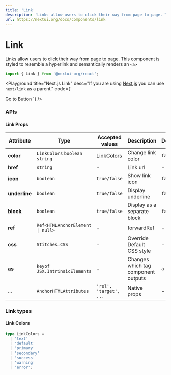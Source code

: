 ```yaml
---
title: 'Link'
description: 'Links allow users to click their way from page to page. This component is styled to resemble a hyperlink and semantically renders an <a>'
url: https://nextui.org/docs/components/link
---
```


# Link

Links allow users to click their way from page to page. This component is styled to resemble a hyperlink and semantically renders an `<a>`

```jsx
import { Link } from '@nextui-org/react';
```

<CarbonAd />

<Spacer y={2} />

<Playground
  title="Default"
  desc="You can use it to navigate between pages."
  files={linkContent.default_link}
/>

<Playground
  title="Colors"
  desc="You can use the `color` property to change `Link` color."
  files={linkContent.color}
/>

<Playground
  title="Variants"
  desc="You can choose between different styles of links."
  files={linkContent.variation}
/>

<Playground
  title="Block"
  desc="You can use the `block` property to display a separate block."
  files={linkContent.block}
/>

<Playground
  title="Icon"
  desc="Show an icon in the `Link` with the `icon` prop."
  files={linkContent.icon}
/>

<Playground
  title="Next.js Link"
  desc="If you are using [Next.js](https://nextjs.org) you can use `next/link` as a parent."
  code={`<NextLink href="/docs/components/button">
  <Link block color="secondary">
    Go to Button
  </Link>
</NextLink>
`}
/>

<Spacer y={3} />

### APIs

<Spacer y={2} />

#### Link Props

| Attribute     | Type                                            | Accepted values            | Description                             | Default |
| ------------- | ----------------------------------------------- | -------------------------- | --------------------------------------- | ------- |
| **color**     | `LinkColors` `boolean` `string`                 | [LinkColors](#link-colors) | Change link color                       | `false` |
| **href**      | `string`                                        | -                          | Link url                                | -       |
| **icon**      | `boolean`                                       | `true/false`               | Show link icon                          | `false` |
| **underline** | `boolean`                                       | `true/false`               | Display underline                       | `false` |
| **block**     | `boolean`                                       | `true/false`               | Display as a separate block             | `false` |
| **ref**       | <Code>Ref<HTMLAnchorElement &#124; null></Code> | -                          | forwardRef                              | -       |
| **css**       | `Stitches.CSS`                                  | -                          | Override Default CSS style              | -       |
| **as**        | `keyof JSX.IntrinsicElements`                   | -                          | Changes which tag component outputs     | `a`     |
| ...           | `AnchorHTMLAttributes`                          | `'rel', 'target', ...`     | Native props                            | -       |

<Spacer y={2} />

### Link types

<Spacer y={1} />

#### Link Colors

```ts
type LinkColors =
  | 'text'
  | 'default'
  | 'primary'
  | 'secondary'
  | 'success'
  | 'warning'
  | 'error';
```
